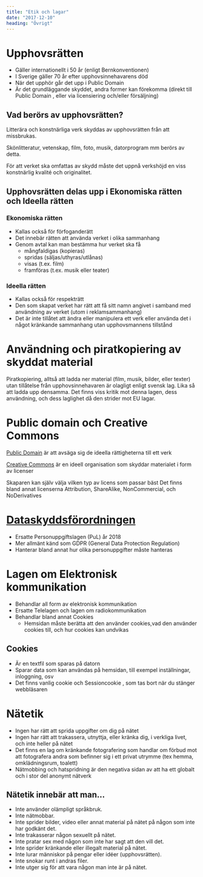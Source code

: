 ```yaml
---
title: "Etik och lagar"
date: "2017-12-10"
heading: "Övrigt"
---
```


# Upphovsrätten

- Gäller internationellt i 50 år (enligt Bernkonventionen)
- I Sverige gäller 70 år efter upphovsinnehavarens död
- När det upphör går det upp i Public Domain
- Är det grundläggande skyddet, andra former kan förekomma (direkt till Public Domain , eller via licensiering och/eller försäljning)

## Vad berörs av upphovsrätten?

Litterära och konstnärliga verk skyddas av upphovsrätten från att missbrukas.

Skönlitteratur, vetenskap, film, foto, musik, datorprogram mm berörs av detta.

För att verket ska omfattas av skydd måste det uppnå verkshöjd en viss konstnärlig kvalité och originalitet.

## Upphovsrätten delas upp i Ekonomiska rätten och Ideella rätten

### Ekonomiska rätten

- Kallas också för förfoganderätt
- Det innebär rätten att använda verket i olika sammanhang
- Genom avtal kan man bestämma hur verket ska få
  - mångfaldigas (kopieras)
  - spridas (säljas/uthyras/utlånas)
  - visas (t.ex. film)
  - framföras (t.ex. musik eller teater)

### Ideella rätten

- Kallas också för respekträtt
- Den som skapat verket har rätt att få sitt namn angivet i samband med användning av verket (utom i reklamsammanhang)
- Det är inte tillåtet att ändra eller manipulera ett verk eller använda det i något kränkande sammanhang utan upphovsmannens tillstånd

# Användning och piratkopiering av skyddat material

Piratkopiering, alltså att ladda ner material (film, musik, bilder, eller texter) utan tillåtelse från upphovsinnehavaren är olagligt enligt svensk lag.
Lika så att ladda upp densamma.
Det finns viss kritik mot denna lagen, dess användning, och dess laglighet då den strider mot EU lagar.

# Public domain och Creative Commons

[Public Domain](https://en.wikipedia.org/wiki/Public_domain) är att avsäga sig de ideella rättigheterna till ett verk

[Creative Commons](https://creativecommons.org/) är en ideell organisation som skyddar materialet i form av licenser

Skaparen kan själv välja vilken typ av licens som passar bäst
Det finns bland annat licenserna Attribution, ShareAlike, NonCommercial, och NoDerivatives

# [Dataskyddsförordningen](https://sv.wikipedia.org/wiki/Dataskyddsf%C3%B6rordningen)

- Ersatte Personuppgiftslagen (PuL) år 2018
- Mer allmänt känd som GDPR (General Data Protection Regulation)
- Hanterar bland annat hur olika personuppgifter måste hanteras

# Lagen om Elektronisk kommunikation

- Behandlar all form av elektronisk kommunikation
- Ersatte Telelagen och lagen om radiokommunikation
- Behandlar bland annat Cookies
  - Hemsidan måste berätta att den använder cookies,vad den använder cookies till, och hur cookies kan undvikas

## Cookies

- Är en textfil som sparas på datorn
- Sparar data som kan användas på hemsidan, till exempel inställningar, inloggning, osv
- Det finns vanlig cookie och Sessioncookie , som tas bort när du stänger webbläsaren

# Nätetik

- Ingen har rätt att sprida uppgifter om dig på nätet
- Ingen har rätt att trakassera, utnyttja, eller kränka dig, i verkliga livet, och inte heller på nätet
- Det finns en lag om kränkande fotografering som handlar om förbud mot att fotografera andra som befinner sig i ett privat utrymme (tex hemma, omklädningsrum, toalett)
- Nätmobbing och hatspridning är den negativa sidan av att ha ett globalt och i stor del anonymt nätverk

## Nätetik innebär att man...

- Inte använder olämpligt språkbruk.
- Inte nätmobbar.
- Inte sprider bilder, video eller annat material på nätet på någon som inte har godkänt det.
- Inte trakasserar någon sexuellt på nätet.
- Inte pratar sex med någon som inte har sagt att den vill det.
- Inte sprider kränkande eller illegalt material på nätet.
- Inte lurar människor på pengar eller idéer (upphovsrätten).
- Inte snokar runt i andras filer.
- Inte utger sig för att vara någon man inte är på nätet.
